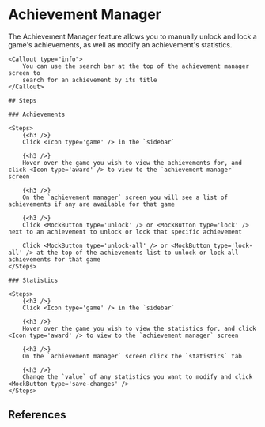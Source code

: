 

# Achievement Manager

<References>
    The Achievement Manager feature allows you to manually unlock and lock a game's achievements, as well as modify an achievement's statistics.

    <Callout type="info">
        You can use the search bar at the top of the achievement manager screen to
        search for an achievement by its title
    </Callout>

    ## Steps

    ### Achievements

    <Steps>
        {<h3 />}
        Click <Icon type='game' /> in the `sidebar`

        {<h3 />}
        Hover over the game you wish to view the achievements for, and click <Icon type='award' /> to view to the `achievement manager` screen

        {<h3 />}
        On the `achievement manager` screen you will see a list of achievements if any are available for that game

        {<h3 />}
        Click <MockButton type='unlock' /> or <MockButton type='lock' /> next to an achievement to unlock or lock that specific achievement

        Click <MockButton type='unlock-all' /> or <MockButton type='lock-all' /> at the top of the achievements list to unlock or lock all achievements for that game
    </Steps>

    ### Statistics

    <Steps>
        {<h3 />}
        Click <Icon type='game' /> in the `sidebar`

        {<h3 />}
        Hover over the game you wish to view the statistics for, and click <Icon type='award' /> to view to the `achievement manager` screen

        {<h3 />}
        On the `achievement manager` screen click the `statistics` tab

        {<h3 />}
        Change the `value` of any statistics you want to modify and click <MockButton type='save-changes' />
    </Steps>
</References>

## References